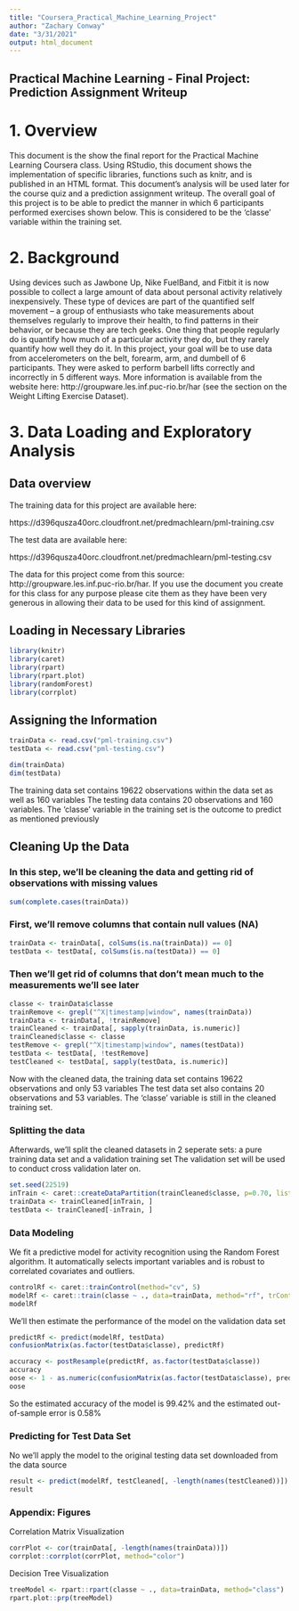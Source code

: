---
title: "Coursera_Practical_Machine_Learning_Project"
author: "Zachary Conway"
date: "3/31/2021"
output: html_document
---


## Practical Machine Learning - Final Project: Prediction Assignment Writeup

# 1. Overview

This document is the show the final report for the Practical Machine Learning Coursera class. Using RStudio, this document shows the implementation of specific libraries, functions such as knitr, and is published in an HTML format. This document's analysis will be used later for the course quiz and a prediction assignment writeup. The overall goal of this project is to be able to predict the manner in which 6 participants performed exercises shown below. This is considered to be the 'classe' variable within the training set. 

# 2. Background

Using devices such as Jawbone Up, Nike FuelBand, and Fitbit it is now possible to collect a large amount of data about personal activity relatively inexpensively. These type of devices are part of the quantified self movement – a group of enthusiasts who take measurements about themselves regularly to improve their health, to find patterns in their behavior, or because they are tech geeks. One thing that people regularly do is quantify how much of a particular activity they do, but they rarely quantify how well they do it. In this project, your goal will be to use data from accelerometers on the belt, forearm, arm, and dumbell of 6 participants. They were asked to perform barbell lifts correctly and incorrectly in 5 different ways. More information is available from the website here: http://groupware.les.inf.puc-rio.br/har (see the section on the Weight Lifting Exercise Dataset). 

# 3. Data Loading and Exploratory Analysis

## Data overview

The training data for this project are available here: 

https://d396qusza40orc.cloudfront.net/predmachlearn/pml-training.csv

The test data are available here:

https://d396qusza40orc.cloudfront.net/predmachlearn/pml-testing.csv

The data for this project come from this source: http://groupware.les.inf.puc-rio.br/har. If you use the document you create for this class for any purpose please cite them as they have been very generous in allowing their data to be used for this kind of assignment. 

## Loading in Necessary Libraries

```{r}
library(knitr)
library(caret)
library(rpart)
library(rpart.plot)
library(randomForest)
library(corrplot)
```

## Assigning the Information

```{r}
trainData <- read.csv("pml-training.csv")
testData <- read.csv("pml-testing.csv")
```
```{r}
dim(trainData)
dim(testData)
```

The training data set contains 19622 observations within the data set as well as 160 variables
The testing data contains 20 observations and 160 variables.
The 'classe' variable in the training set is the outcome to predict as mentioned previously

## Cleaning Up the Data

### In this step, we'll be cleaning the data and getting rid of observations with missing values

```{r}
sum(complete.cases(trainData))
```

### First, we'll remove columns that contain null values (NA)

```{r}
trainData <- trainData[, colSums(is.na(trainData)) == 0]
testData <- testData[, colSums(is.na(testData)) == 0]
```

### Then we'll get rid of columns that don't mean much to the measurements we'll see later

```{r}
classe <- trainData$classe
trainRemove <- grepl("^X|timestamp|window", names(trainData))
trainData <- trainData[, !trainRemove]
trainCleaned <- trainData[, sapply(trainData, is.numeric)]
trainCleaned$classe <- classe
testRemove <- grepl("^X|timestamp|window", names(testData))
testData <- testData[, !testRemove]
testCleaned <- testData[, sapply(testData, is.numeric)]
```

Now with the cleaned data, the training data set contains 19622 observations and only 53 variables
The test data set also contains 20 observations and 53 variables. 
The 'classe' variable is still in the cleaned training set.

### Splitting the data

Afterwards, we'll split the cleaned datasets in 2 seperate sets: a pure training data set and a validation training set
The validation set will be used to conduct cross validation later on.

```{r}
set.seed(22519)
inTrain <- caret::createDataPartition(trainCleaned$classe, p=0.70, list=F)
trainData <- trainCleaned[inTrain, ]
testData <- trainCleaned[-inTrain, ]
```

### Data Modeling

We fit a predictive model for activity recognition using the Random Forest algorithm.
It automatically selects important variables and is robust to correlated covariates and outliers.

```{r}
controlRf <- caret::trainControl(method="cv", 5)
modelRf <- caret::train(classe ~ ., data=trainData, method="rf", trControl=controlRf, ntree=250)
modelRf
```

We'll then estimate the performance of the model on the validation data set
```{r}
predictRf <- predict(modelRf, testData)
confusionMatrix(as.factor(testData$classe), predictRf)
```

```{r}
accuracy <- postResample(predictRf, as.factor(testData$classe))
accuracy
oose <- 1 - as.numeric(confusionMatrix(as.factor(testData$classe), predictRf)$overall[1])
oose
```

So the estimated accuracy of the model is 99.42% and the estimated out-of-sample error is 0.58%

### Predicting for Test Data Set

No we'll apply the model to the original testing data set downloaded from the data source
```{r}
result <- predict(modelRf, testCleaned[, -length(names(testCleaned))])
result
```

### Appendix: Figures 

Correlation Matrix Visualization
```{r}
corrPlot <- cor(trainData[, -length(names(trainData))])
corrplot::corrplot(corrPlot, method="color")
```

Decision Tree Visualization
```{r}
treeModel <- rpart::rpart(classe ~ ., data=trainData, method="class")
rpart.plot::prp(treeModel)
```


